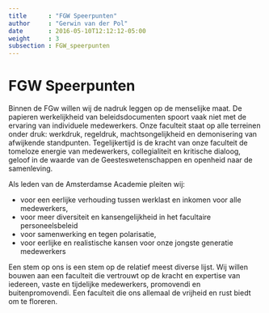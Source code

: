 ```yaml
---
title      : "FGW Speerpunten"
author     : "Gerwin van der Pol"
date       : 2016-05-10T12:12:12-05:00
weight     : 3
subsection : FGW_speerpunten
---
```


# FGW Speerpunten

Binnen de FGw willen wij de nadruk leggen op de menselijke maat. De papieren werkelijkheid van beleidsdocumenten spoort vaak niet met de ervaring van individuele medewerkers. Onze faculteit staat op alle terreinen onder druk: werkdruk, regeldruk, machtsongelijkheid en demonisering van afwijkende standpunten. Tegelijkertijd is de kracht van onze faculteit de tomeloze energie van medewerkers, collegialiteit en kritische dialoog, geloof in de waarde van de Geesteswetenschappen en openheid naar de samenleving. 

Als leden van de Amsterdamse Academie pleiten wij: 

* voor een eerlijke verhouding tussen werklast en inkomen voor alle medewerkers,
* voor meer diversiteit en  kansengelijkheid  in het facultaire personeelsbeleid
* voor samenwerking en tegen polarisatie,
* voor eerlijke en realistische kansen voor onze jongste generatie medewerkers

Een stem op ons is een stem op de relatief meest diverse lijst. Wij willen bouwen aan een faculteit die vertrouwt op de kracht en expertise van iedereen, vaste en tijdelijke medewerkers, promovendi en buitenpromovendi. Een faculteit die ons allemaal de vrijheid en rust biedt om te floreren.
